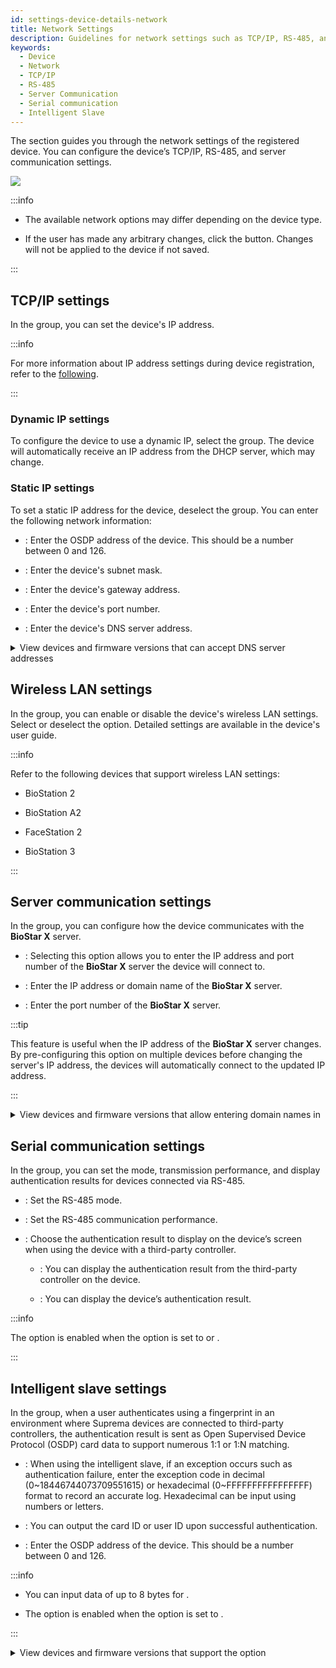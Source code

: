 ```yaml
---
id: settings-device-details-network
title: Network Settings
description: Guidelines for network settings such as TCP/IP, RS-485, and server communication for the device.
keywords:
  - Device
  - Network
  - TCP/IP
  - RS-485
  - Server Communication
  - Serial communication
  - Intelligent Slave
---
```


The <Cmd sid='device.info.network' product='2' /> section guides you through the network settings of the registered device. You can configure the device’s TCP/IP, RS-485, and server communication settings.

<Image src='/img/biostarx-setting-device-edit-network.png' />

:::info

* The available network options may differ depending on the device type.

* If the user has made any arbitrary changes, click the <Cmd sid='button.apply' product='2' /> button. Changes will not be applied to the device if not saved.

:::

## TCP/IP settings

In the <Cmd sid='device.info.tcpIpSetting' product='2' /> group, you can set the device's IP address.

:::info

For more information about IP address settings during device registration, refer to the [following](settings-adding-devices#setipaddress).

:::

### Dynamic IP settings

To configure the device to use a dynamic IP, select the <Cmd sid='device.info.useDhcp' product='2' /> group. The device will automatically receive an IP address from the DHCP server, which may change.

### Static IP settings

To set a static IP address for the device, deselect the <Cmd sid='device.info.useDhcp' product='2' /> group. You can enter the following network information:

* <Cmd sid='device.info.ipdOsdpID' product='2' />: Enter the OSDP address of the device. This should be a number between 0 and 126.

* <Cmd sid='device.info.subnetMask' product='2' />: Enter the device's subnet mask.

* <Cmd sid='device.info.gateway' product='2' />: Enter the device's gateway address.

* <Cmd sid='device.info.devicePort' product='2' />: Enter the device's port number.

* <Cmd sid='device.info.dnsServerAddress' product='2' />: Enter the device's DNS server address.

<details>

<summary>View devices and firmware versions that can accept DNS server addresses</summary>

* BioStation L2 firmware 1.0.0 or higher

* BioStation A2 firmware 1.0.0 or higher

* BioStation 2 firmware 1.2.0 or higher

* BioLite Net firmware 2.2.0 or higher

* BioEntry Plus firmware 2.2.0 or higher

* BioEntry W firmware 2.2.0 or higher

* XPass firmware 2.2.0 or higher

* XPass S2 firmware 2.2.0 or higher

* FaceStation 2 firmware 1.0.0 or higher

* BioLite N2 firmware 1.0.0 or higher

* FaceLite firmware 1.0.0 or higher

* XPass 2 firmware 1.0.0 or higher

* FaceStation F2 firmware 1.0.0 or higher

* X-Station 2 firmware 1.0.0 or higher

* BioStation 3 firmware 1.0.0 or higher

* BioEntry W3 firmware version 1.0.0 or higher

</details>

## Wireless LAN settings

In the <Cmd sid='device.info.wlan' product='2' /> group, you can enable or disable the device's wireless LAN settings. Select or deselect the <Cmd sid='device.info.enable' product='2' /> option. Detailed settings are available in the device's user guide.

:::info

Refer to the following devices that support wireless LAN settings:

* BioStation 2

* BioStation A2

* FaceStation 2

* BioStation 3

:::

## Server communication settings

In the <Cmd sid='device.info.server' product='2' /> group, you can configure how the device communicates with the **BioStar X** server.

* <Cmd sid='device.info.deviceToServerConnection' product='2' />: Selecting this option allows you to enter the IP address and port number of the **BioStar X** server the device will connect to.

* <Cmd sid='device.info.serverIP' product='2' />: Enter the IP address or domain name of the **BioStar X** server.

* <Cmd sid='device.info.serverPort' product='2' />: Enter the port number of the **BioStar X** server.

:::tip

This feature is useful when the IP address of the **BioStar X** server changes. By pre-configuring this option on multiple devices before changing the server's IP address, the devices will automatically connect to the updated IP address.

:::

<details>

<summary>View devices and firmware versions that allow entering domain names in <Cmd sid='device.info.serverIP' product='2' /></summary>

* BioStation L2 firmware 1.0.0 or higher

* BioStation A2 firmware 1.0.0 or higher

* BioStation 2 firmware 1.2.0 or higher

* BioEntry W2 firmware 1.0.0 or higher

* BioEntry P2 firmware 1.0.0 or higher

* FaceStation 2 firmware 1.0.0 or higher

* FaceLite firmware 1.0.0 or higher

* FaceStation F2 firmware 1.0.0 or higher

* BioLite N2 firmware 1.0.0 or higher

* BioLite Net firmware 2.2.0 or higher

* BioEntry Plus firmware 2.2.0 or higher

* BioEntry W firmware 2.2.0 or higher

* XPass firmware 2.2.0 or higher

* XPass S2 firmware 2.2.0 or higher

* XPass 2 firmware 1.0.0 or higher

* X-Station 2 firmware 1.0.0 or higher

* BioStation 3 firmware 1.0.0 or higher

* BioEntry W3 firmware version 1.0.0 or higher

</details>

## Serial communication settings

In the <Cmd sid='device.info.serialSetting' product='2' /> group, you can set the mode, transmission performance, and display authentication results for devices connected via RS-485.

* <Cmd sid='device.info.rs485' product='2' />: Set the RS-485 mode.

* <Cmd sid='device.info.baudRate' product='2' />: Set the RS-485 communication performance.

* <Cmd sid='device.info.osdpAuthResult' product='2' />: Choose the authentication result to display on the device’s screen when using the device with a third-party controller.

  * <Cmd sid='device.info.osdpControllerResult' product='2' />: You can display the authentication result from the third-party controller on the device.

  * <Cmd sid='device.info.osdpDeviceResult' product='2' />: You can display the device’s authentication result.

:::info

The <Cmd sid='device.info.osdpAuthResult' product='2' /> option is enabled when the <Cmd sid='device.info.rs485' product='2' /> option is set to <Cmd sid='device.rs485.slave' product='2' /> or <Cmd sid='device.rs485.default' product='2' />.

:::

## Intelligent slave settings

In the <Cmd sid='device.info.intelligentPD' product='2' /> group, when a user authenticates using a fingerprint in an environment where Suprema devices are connected to third-party controllers, the authentication result is sent as Open Supervised Device Protocol (OSDP) card data to support numerous 1:1 or 1:N matching.

* <Cmd sid='device.info.ipdUseFailCode' product='2' />: When using the intelligent slave, if an exception occurs such as authentication failure, enter the exception code in decimal (0~18446744073709551615) or hexadecimal (0~FFFFFFFFFFFFFFFF) format to record an accurate log. Hexadecimal can be input using numbers or letters.

* <Cmd sid='device.info.ipdCardFormat' product='2' />: You can output the card ID or user ID upon successful authentication.

* <Cmd sid='device.info.ipdOsdpID' product='2' />: Enter the OSDP address of the device. This should be a number between 0 and 126.

:::info

* You can input data of up to 8 bytes for <Cmd sid='device.info.ipdUseFailCode' product='2' />.

* The <Cmd sid='device.info.intelligentPD' product='2' /> option is enabled when the <Cmd sid='device.info.rs485' product='2' /> option is set to <Cmd sid='device.rs485.default' product='2' />.

:::

<details>

<summary>View devices and firmware versions that support the <Cmd sid='device.info.intelligentPD' product='2' /> option</summary>

* BioEntry W2 firmware 1.6.3 or higher

* BioStation L2 firmware 1.6.1 or higher

* BioEntry P2 firmware 1.4.1 or higher

* XPass 2 firmware 1.2.3 or higher

* X-Station 2 firmware 1.1.0 or higher

* BioLite N2 firmware 1.4.1 or higher

* FaceStation F2 firmware 1.1.2 or higher

* BioStation 3 firmware 1.0.0 or higher

* BioEntry W3 firmware version 1.0.0 or higher

</details>
